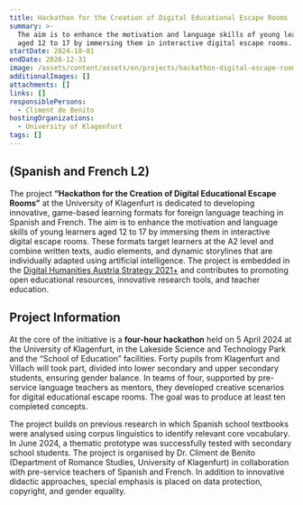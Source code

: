 ```yaml
---
title: Hackathon for the Creation of Digital Educational Escape Rooms
summary: >-
  The aim is to enhance the motivation and language skills of young learners
  aged 12 to 17 by immersing them in interactive digital escape rooms. 
startDate: 2024-10-01
endDate: 2026-12-31
image: /assets/content/assets/en/projects/hackathon-digital-escape-rooms/image.png
additionalImages: []
attachments: []
links: []
responsiblePersons:
  - Climent de Benito
hostingOrganizations:
  - University of Klagenfurt
tags: []
---
```

## **(Spanish and French L2)**

The project **“Hackathon for the Creation of Digital Educational Escape Rooms”** at the University of Klagenfurt is dedicated to developing innovative, game-based learning formats for foreign language teaching in Spanish and French. The aim is to enhance the motivation and language skills of young learners aged 12 to 17 by immersing them in interactive digital escape rooms. These formats target learners at the A2 level and combine written texts, audio elements, and dynamic storylines that are individually adapted using artificial intelligence. The project is embedded in the [Digital Humanities Austria Strategy 2021+](https://gams.uni-graz.at/o:clariah.dha-strategie-2021) and contributes to promoting open educational resources, innovative research tools, and teacher education.

## Project Information

At the core of the initiative is a **four-hour hackathon** held on 5 April 2024 at the University of Klagenfurt, in the Lakeside Science and Technology Park and the “School of Education” facilities. Forty pupils from Klagenfurt and Villach will took part, divided into lower secondary and upper secondary students, ensuring gender balance. In teams of four, supported by pre-service language teachers as mentors, they developed creative scenarios for digital educational escape rooms. The goal was to produce at least ten completed concepts.

The project builds on previous research in which Spanish school textbooks were analysed using corpus linguistics to identify relevant core vocabulary. In June 2024, a thematic prototype was successfully tested with secondary school students. The project is organised by Dr. Climent de Benito (Department of Romance Studies, University of Klagenfurt) in collaboration with pre-service teachers of Spanish and French. In addition to innovative didactic approaches, special emphasis is placed on data protection, copyright, and gender equality.
